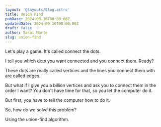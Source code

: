 ```yaml
---
layout: '@layouts/Blog.astro'
title: Union Find
pubDate: 2024-09-16T00:00:00Z 
updatedDate: 2024-09-16T00:00:00Z 
draft: false
author: Sarai Marte
slug: union-find
---
```



<F><Latex formula='E=mc^2'/></F>


<F>
  <p>Let's play a game. It's called connect the dots.</p>
  <p>I tell you which dots you want connected and you connect them. Ready?</p>
</F>

<F>
  <p>These dots are really called vertices and the lines you connect them with are called edges.</p>
</F>

<F>
  <p>But what if I give you a billion vertices and ask you to connect them in the order I want? You don't have time for that, so you let the computer do it.</p>
</F>

<F>
  <p>But first, you have to tell the computer how to do it.</p>
  <p>So, how do we solve this problem?</p>
  <p>Using the union-find algorithm.</p>
</F>
<F>
  <Code lang="java" fileName="QuickFind.java" code={`
    public class QuickFind {
      private int[] id;
      public QuickFindUF(int n) {
          id = new int[n];
          for(int i = 0; i < n; i++) {
              id[i] = i;
          }
      }
      public int find(int p) {
          return id[p];
      }
      public void union(int p, int g) {
          int pid = id[p];
          int gid = id[g];
          for(int i = 0; i < id.length; i++) {
              if(id[i] == pid) id[i] = gid;
          }
      }
    }
  `}/>
</F>
